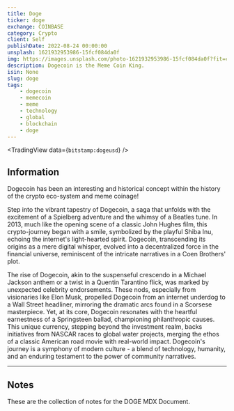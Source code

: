 ```yaml
---
title: Doge
ticker: doge
exchange: COINBASE
category: Crypto
client: Self
publishDate: 2022-08-24 00:00:00
unsplash: 1621932953986-15fcf084da0f
img: https://images.unsplash.com/photo-1621932953986-15fcf084da0f?fit=crop&w=1400&h=700&q=75
description: Dogecoin is the Meme Coin King.
isin: None
slug: doge
tags:
    - dogecoin
    - memecoin
    - meme
    - technology
    - global
    - blockchain
    - doge
---
```


<MDXJS>

<TradingView data={`bitstamp:dogeusd`} />

</MDXJS>

<MDXJS>


## Information

Dogecoin has been an interesting and historical concept within the history of the crypto eco-system and meme coinage!

Step into the vibrant tapestry of Dogecoin, a saga that unfolds with the excitement of a Spielberg adventure and the whimsy of a Beatles tune.
In 2013, much like the opening scene of a classic John Hughes film, this crypto-journey began with a smile, symbolized by the playful Shiba Inu, echoing the internet's light-hearted spirit.
Dogecoin, transcending its origins as a mere digital whisper, evolved into a decentralized force in the financial universe, reminiscent of the intricate narratives in a Coen Brothers' plot.

The rise of Dogecoin, akin to the suspenseful crescendo in a Michael Jackson anthem or a twist in a Quentin Tarantino flick, was marked by unexpected celebrity endorsements.
These nods, especially from visionaries like Elon Musk, propelled Dogecoin from an internet underdog to a Wall Street headliner, mirroring the dramatic arcs found in a Scorsese masterpiece. Yet, at its core, Dogecoin resonates with the heartful earnestness of a Springsteen ballad, championing philanthropic causes. This unique currency, stepping beyond the investment realm, backs initiatives from NASCAR races to global water projects, merging the ethos of a classic American road movie with real-world impact.
Dogecoin's journey is a symphony of modern culture - a blend of technology, humanity, and an enduring testament to the power of community narratives. 


</MDXJS>

---

<MDXJS>


## Notes

These are the collection of notes for the DOGE MDX Document.

</MDXJS>
